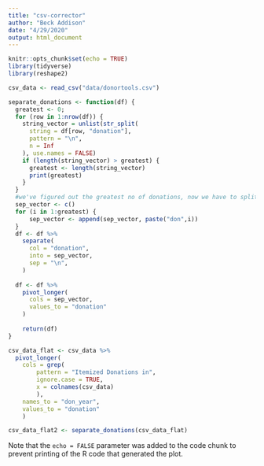 ```yaml
---
title: "csv-corrector"
author: "Beck Addison"
date: "4/29/2020"
output: html_document
---
```


```r
knitr::opts_chunk$set(echo = TRUE)
library(tidyverse)
library(reshape2)

```

```r
csv_data <- read_csv("data/donortools.csv")
```
```r
separate_donations <- function(df) {
  greatest <- 0;
  for (row in 1:nrow(df)) {
    string_vector = unlist(str_split(
      string = df[row, "donation"],
      pattern = "\n",
      n = Inf
    ), use.names = FALSE)
    if (length(string_vector) > greatest) {
      greatest <- length(string_vector)
      print(greatest)
    }
  }
  #we've figured out the greatest no of donations, now we have to split along that number
  sep_vector <- c()
  for (i in 1:greatest) {
      sep_vector <- append(sep_vector, paste("don",i))
  }
  df <- df %>%
    separate(
      col = "donation",
      into = sep_vector,
      sep = "\n",
    )
  
  df <- df %>%
    pivot_longer(
      cols = sep_vector,
      values_to = "donation"
    )
  
    return(df)
}
```

```r
csv_data_flat <- csv_data %>%
  pivot_longer(
    cols = grep(
        pattern = "Itemized Donations in",
        ignore.case = TRUE,
        x = colnames(csv_data)
        ),
    names_to = "don_year",
    values_to = "donation"
    )

csv_data_flat2 <- separate_donations(csv_data_flat)
```

Note that the `echo = FALSE` parameter was added to the code chunk to prevent printing of the R code that generated the plot.
